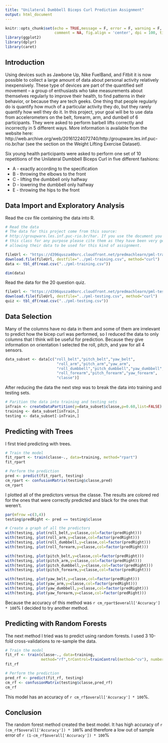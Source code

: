```yaml
---
title: "Unilateral Dumbbell Biceps Curl Prediction Assignment"
output: html_document
---
```


```r
knitr::opts_chunk$set(echo = TRUE,message = F, error = F, warning = F, cache=T,
                      comment = NA, fig.align = 'center', dpi = 100, tidy = F)
library(ggplot2)
library(dplyr)
library(caret)
```

## Introduction
Using devices such as Jawbone Up, Nike FuelBand, and Fitbit it is now possible to collect a large amount of data about personal activity relatively inexpensively. These type of devices are part of the quantified self movement – a group of enthusiasts who take measurements about themselves regularly to improve their health, to find patterns in their behavior, or because they are tech geeks. One thing that people regularly do is quantify how much of a particular activity they do, but they rarely quantify how well they do it. In this project, your goal will be to use data from accelerometers on the belt, forearm, arm, and dumbell of 6 participants. They were asked to perform barbell lifts correctly and incorrectly in 5 different ways. More information is available from the website here: http://web.archive.org/web/20161224072740/http:/groupware.les.inf.puc-rio.br/har (see the section on the Weight Lifting Exercise Dataset).

Six young health participants were asked to perform one set of 10 repetitions of the Unilateral Dumbbell Biceps Curl in five different fashions: 

* A - exactly according to the specification
* B - throwing the elbows to the front
* C - lifting the dumbbell only halfway
* D - lowering the dumbbell only halfway
* E - throwing the hips to the front

## Data Import and Exploratory Analysis
Read the csv file containing the data into R.
```r
# Read the data
# The data for this project come from this source:
# http://groupware.les.inf.puc-rio.br/har. If you use the document you create for
# this class for any purpose please cite them as they have been very generous in
# allowing their data to be used for this kind of assignment.

fileUrl <- "https://d396qusza40orc.cloudfront.net/predmachlearn/pml-training.csv"
download.file(fileUrl, destfile="../pml-training.csv", method="curl")
data <- tbl_df(read.csv("../pml-training.csv"))

dim(data)
```

Read the data for the 20 question quiz.

```r
fileUrl <- "https://d396qusza40orc.cloudfront.net/predmachlearn/pml-testing.csv"
download.file(fileUrl, destfile="../pml-testing.csv", method="curl")
quiz <- tbl_df(read.csv("../pml-testing.csv"))
```

## Data Selection
Many of the columns have no data in them and some of them are irrelevant to predict how the bicep curl was performed, so I reduced the data to only columns that I think will be useful for prediction.  Because they give information on orientation I selected the roll, pitch, and yaw for all 4 sensors. 

```r
data_subset <- data[c("roll_belt","pitch_belt","yaw_belt",
                       "roll_arm","pitch_arm","yaw_arm",
                       "roll_dumbbell","pitch_dumbbell","yaw_dumbbell",
                       "roll_forearm","pitch_forearm","yaw_forearm",
                       "classe")]
```

After reducing the data the next step was to break the data into training and testing sets.

```r
# Parition the data into training and testing sets
inTrain <- createDataPartition(y=data_subset$classe,p=0.60,list=FALSE)
training <- data_subset[inTrain,]
testing <- data_subset[-inTrain,]
```

## Predicting with Trees
I first tried predicting with trees.

```r
# Train the model
fit_rpart <- train(classe~., data=training, method="rpart")
fit_rpart

# Perform the prediction
pred <- predict(fit_rpart, testing)
cm_rpart <- confusionMatrix(testing$classe,pred)
cm_rpart
```

I plotted all of the predictors versus the classe.  The results are colored red for the ones that were correctly predicted and black for the ones that weren't.

```r
par(mfrow =c(3,4))
testing$predRight <- pred == testing$classe

# Create a graph of all the predictors
with(testing, plot(roll_belt,y=classe,col=factor(predRight)))
with(testing, plot(roll_arm,y=classe,col=factor(predRight)))
with(testing, plot(roll_dumbbell,y=classe,col=factor(predRight)))
with(testing, plot(roll_forearm,y=classe,col=factor(predRight)))

with(testing, plot(pitch_belt,y=classe,col=factor(predRight)))
with(testing, plot(pitch_arm,y=classe,col=factor(predRight)))
with(testing, plot(pitch_dumbbell,y=classe,col=factor(predRight)))
with(testing, plot(pitch_forearm,y=classe,col=factor(predRight)))

with(testing, plot(yaw_belt,y=classe,col=factor(predRight)))
with(testing, plot(yaw_arm,y=classe,col=factor(predRight)))
with(testing, plot(yaw_dumbbell,y=classe,col=factor(predRight)))
with(testing, plot(yaw_forearm,y=classe,col=factor(predRight)))
```

Because the accuracy of this method was `r cm_rpart$overall['Accuracy'] * 100`% I decided to try another method.

## Predicting with Random Forests
The next method I tried was to predict using random forests.  I used 3 10-fold cross-validations to re-sample the data.

```r
# Train the model
fit_rf <- train(classe~., data=training,
                method="rf",trControl=trainControl(method="cv"), number=3)
fit_rf

# Perform the prediction
pred_rf <- predict(fit_rf, testing)
cm_rf <- confusionMatrix(testing$classe,pred_rf)
cm_rf
```

This model has an accuracy of `r cm_rf$overall['Accuracy'] * 100`%.  

## Conclusion
The random forest method created the best model.  It has high accuracy of `r (cm_rf$overall['Accuracy']) * 100`% and therefore a low out of sample error of `r (1-cm_rf$overall['Accuracy']) * 100`% 
